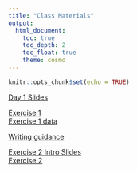 ```yaml
---
title: "Class Materials"
output: 
  html_document:
    toc: true
    toc_depth: 2
    toc_float: true
    theme: cosmo
---
```


```r
knitr::opts_chunk$set(echo = TRUE)
```

[Day 1 Slides](https://docs.google.com/presentation/d/1tDc7bRdqtS0Itdvcruv1SnhohqEAGyoD7jWoBxgc6ns/edit?usp=sharing)  

[Exercise 1](day1.html)  
[Exercise 1 data](https://tinyurl.com/yc72k45p)

[Writing guidance](http://abacus.bates.edu/~ganderso/biology/resources/writing/HTWtablefigs.html#legends)

[Exercise 2 Intro Slides](https://docs.google.com/presentation/d/1UTwZB3AvpDPUB4huQ2FV2PPjqQFFVX2l8sGrufTNlf4/edit?usp=sharing)  
[Exercise 2](day2.html)  

